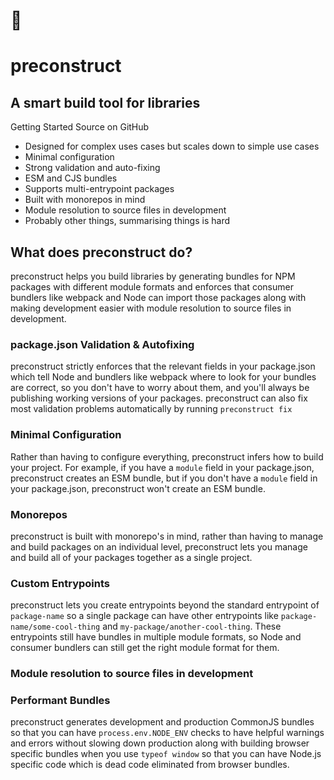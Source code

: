
<h1 style={{textAlign:'center'}}> 🎁</h1>

<h1 style={{textAlign:'center'}}>preconstruct</h1>

<h2 style={{ textAlign:'center' }}>A smart build tool for libraries</h2>

<LinksContainer>
  <FancyLink to="/getting-started">Getting Started</FancyLink>
  <FancyAnchor
    href="https://github.com/preconstruct/preconstruct"
    target="_blank"
  >
    Source on GitHub
  </FancyAnchor>
</LinksContainer>

<div style={{ paddingBottom: 16 }} />

- Designed for complex uses cases but scales down to simple use cases
- Minimal configuration
- Strong validation and auto-fixing
- ESM and CJS bundles
- Supports multi-entrypoint packages
- Built with monorepos in mind
- Module resolution to source files in development
- Probably other things, summarising things is hard

## What does preconstruct do?

preconstruct helps you build libraries by generating bundles for NPM packages with different module formats and enforces that consumer bundlers like webpack and Node can import those packages along with making development easier with module resolution to source files in development.

### package.json Validation & Autofixing

preconstruct strictly enforces that the relevant fields in your package.json which tell Node and bundlers like webpack where to look for your bundles are correct, so you don't have to worry about them, and you'll always be publishing working versions of your packages. preconstruct can also fix most validation problems automatically by running `preconstruct fix`

### Minimal Configuration

Rather than having to configure everything, preconstruct infers how to build your project. For example, if you have a `module` field in your package.json, preconstruct creates an ESM bundle, but if you don't have a `module` field in your package.json, preconstruct won't create an ESM bundle.

### Monorepos

preconstruct is built with monorepo's in mind, rather than having to manage and build packages on an individual level, preconstruct lets you manage and build all of your packages together as a single project.

### Custom Entrypoints

preconstruct lets you create entrypoints beyond the standard entrypoint of `package-name` so a single package can have other entrypoints like `package-name/some-cool-thing` and `my-package/another-cool-thing`. These entrypoints still have bundles in multiple module formats, so Node and consumer bundlers can still get the right module format for them.

### Module resolution to source files in development

### Performant Bundles

preconstruct generates development and production CommonJS bundles so that you can have `process.env.NODE_ENV` checks to have helpful warnings and errors without slowing down production along with building browser specific bundles when you use `typeof window` so that you can have Node.js specific code which is dead code eliminated from browser bundles.
